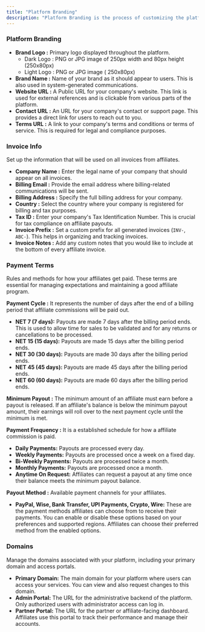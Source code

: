```yaml
---
title: "Platform Branding"
description: "Platform Branding is the process of customizing the platform with your preferred colors, logo, and settings."
---
```


### Platform Branding

- **Brand Logo :** Primary logo displayed throughout the platform.
  - Dark Logo : PNG or JPG image of 250px width and 80px height (250x80px)
  - Light Logo : PNG or JPG image ( 250x80px)
- **Brand Name :** Name of your brand as it should appear to users. This is also used in system-generated communications.
- **Website URL :** A Public URL for your company's website. This link is used for external references and is clickable from various parts of the platform.
- **Contact URL :** An URL for your company's contact or support page. This provides a direct link for users to reach out to you.
- **Terms URL :** A link to your company's terms and conditions or terms of service. This is required for legal and compliance purposes.

### **Invoice Info**

Set up the information that will be used on all invoices from affiliates.

- **Company Name :** Enter the legal name of your company that should appear on all invoices.
- **Billing Email :** Provide the email address where billing-related communications will be sent.
- **Billing Address :** Specify the full billing address for your company.
- **Country :** Select the country where your company is registered for billing and tax purposes.
- **Tax ID :** Enter your company's Tax Identification Number. This is crucial for tax compliance on affiliate payouts.
- **Invoice Prefix :** Set a custom prefix for all generated invoices (`INV-`, `ABC-`). This helps in organizing and tracking invoices.
- **Invoice Notes :** Add any custom notes that you would like to include at the bottom of every affiliate invoice.

### **Payment Terms**

Rules and methods for how your affiliates get paid. These terms are essential for managing expectations and maintaining a good affiliate program.

**Payment Cycle :** It represents the number of days after the end of a billing period that affiliate commissions will be paid out.

- **NET 7 (7 days):** Payouts are made 7 days after the billing period ends. This is used to allow time for sales to be validated and for any returns or cancellations to be processed.
- **NET 15 (15 days):** Payouts are made 15 days after the billing period ends.
- **NET 30 (30 days):** Payouts are made 30 days after the billing period ends.
- **NET 45 (45 days):** Payouts are made 45 days after the billing period ends.
- **NET 60 (60 days):** Payouts are made 60 days after the billing period ends.

**Minimum Payout :** The minimum amount of an affiliate must earn before a payout is released. If an affiliate's balance is below the minimum payout amount, their earnings will roll over to the next payment cycle until the minimum is met.

**Payment Frequency :** It is a established schedule for how a affiliate commission is paid.

- **Daily Payments:** Payouts are processed every day.
- **Weekly Payments:** Payouts are processed once a week on a fixed day.
- **Bi-Weekly Payments:** Payouts are processed twice a month.
- **Monthly Payments:** Payouts are processed once a month.
- **Anytime On Request:** Affiliates can request a payout at any time once their balance meets the minimum payout balance.

**Payout Method :** Available payment channels for your affiliates.

- **PayPal, Wise, Bank Transfer, UPI Payments, Crypto, Wire:** These are the payment methods affiliates can choose from to receive their payments. You can enable or disable these options based on your preferences and supported regions. Affiliates can choose their preferred method from the enabled options.

### **Domains**

Manage the domains associated with your platform, including your primary domain and access portals.

- **Primary Domain:** The main domain for your platform where users can access your services. You can view and also request changes to this domain.
- **Admin Portal:** The URL for the administrative backend of the platform. Only authorized users with administrator access can log in.
- **Partner Portal:** The URL for the partner or affiliate-facing dashboard. Affiliates use this portal to track their performance and manage their accounts.